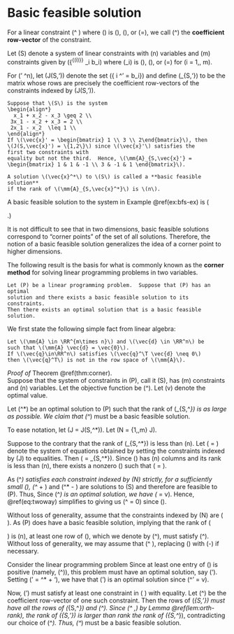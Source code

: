 # Basic feasible solution

For a linear constraint \(\vec{a}^\T \vec{x} \sqcup \gamma\) where
\(\sqcup\) is \(\geq\), \(\leq\), or \(=\), we
call \(\vec{a}^\T\) the **coefficient row-vector** of the constraint.

Let \(S\) denote a system of linear constraints with \(n\) variables
and \(m\) constraints
given by \({\vec{a}^{(i)}}^\T \vec{x} \sqcup_i b_i\) where
\(\sqcup_i\) is \(\geq\), \(\leq\), or \(=\) for
\(i = 1,\ldots, m\).  

For \(\vec{x}' \in \RR^n\),
let \(J(S,\vec{x}')\) denote the set
\(\{ i \ssep {\vec{a}^{(i)}}^\T \vec{x}' = b_i\}\)
and define \(\mm{A}_{S,\vec{x}'}\) to be the matrix whose rows
are precisely the coefficient row-vectors of the constraints indexed by
\(J(S,\vec{x}')\).

```example

Suppose that \(S\) is the system
\begin{align*}
  x_1 + x_2 - x_3 \geq 2 \\
 3x_1 - x_2 + x_3 = 2 \\
 2x_1 - x_2  \leq 1 \\
\end{align*}
If \(\vec{x}' = \begin{bmatrix} 1 \\ 3 \\ 2\end{bmatrix}\), then
\(J(S,\vec{x}') = \{1,2\}\) since \(\vec{x}'\) satisfies the 
first two constraints with
equality but not the third.  Hence, \(\mm{A}_{S,\vec{x}'} =
\begin{bmatrix} 1 & 1 & -1 \\ 3 & -1 & 1 \end{bmatrix}\).

```

```definition
A solution \(\vec{x}^*\) to \(S\) is called a **basic feasible solution**
if the rank of \(\mm{A}_{S,\vec{x}^*}\) is \(n\).

```

A basic feasible solution to the system in Example \@ref(ex:bfs-ex) is
\(\begin{bmatrix} 1 \\ 1\\ 0\end{bmatrix}.\)

It is not difficult to see that in two dimensions, basic feasible solutions
correspond to &ldquo;corner points&rdquo; 
of the set of all solutions.
Therefore, the notion of a basic feasible solution generalizes 
the idea of a corner point to higher dimensions.

The following result is the basis for what is commonly known as
the **corner method** for solving linear programming problems in two variables.

```theorem
Let (P) be a linear programming problem.  Suppose that (P) has an optimal
solution and there exists a basic feasible solution to its constraints.
Then there exists an optimal solution that is a basic feasible solution.

```

We first state the following simple fact from linear algebra:

```lemma
Let \(\mm{A} \in \RR^{m\times n}\) and \(\vec{d} \in \RR^n\) be
such that \(\mm{A} \vec{d} = \vec{0}\).
If \(\vec{q}\in\RR^n\) satisfies \(\vec{q}^\T \vec{d} \neq 0\)
then \(\vec{q}^T\) is not in the row space of \(\mm{A}\).

```


*Proof of* Theorem \@ref(thm:corner).  
Suppose that the system of constraints in (P), call it \(S\),
has \(m\) constraints and \(n\) variables.
Let the objective function be \(\vec{c}^\T \vec{x}\).
Let \(v\) denote the optimal value. 

Let \(\vec{x}^*\) be an optimal solution to (P) such that 
the rank of \(\mm{A}_{S,\vec{x}^*}\) is as large as possible.
We claim that \(\vec{x}^*\) must be a basic feasible solution.

To ease notation, let \(J = J(S,\vec{x}^*)\).
Let \(N = \{1,\ldots,m\} \backslash J\).

Suppose to the contrary that the rank of \(\mm{A}_{S,\vec{x}^*}\) is
less than \(n\).  Let \(\mm{P}\vec{x} = \vec{q}\) denote
the system of equations obtained by setting the constraints indexed by \(J\)
to equalities.
Then \(\mm{P}\vec{x} = \mm{A}_{S,\vec{x}^*}\).
Since \(\mm{P}\) has \(n\) columns and its rank is less than \(n\),
there exists a nonzero \(\vec{d}\) such that
\(\mm{P} \vec{d} = \vec{0}\).

As \(\vec{x}^*\) satisfies each constraint indexed by \(N\) strictly,
for a sufficiently small \(\epsilon \gt 0\),
\(\vec{x}^* + \epsilon \vec{d}\) and
\(\vec{x}^* - \epsilon \vec{d}\) are solutions to \(S\) and therefore
are feasible to (P).
Thus, 
\begin{align}
\begin{split}
\vec{c}^\T (\vec{x}^* + \epsilon \vec{d}) & \geq v \\
\vec{c}^\T (\vec{x}^* - \epsilon \vec{d}) & \geq v.
\end{split}(\#eq:twoway)
\end{align}
Since \(\vec{x}^*\) is an optimal solution, we have
\(\vec{c}^\T\vec{x}^* = v\). Hence, \@ref(eq:twoway) simplifies to
\begin{align*}
\epsilon \vec{c}^\T \vec{d} & \geq 0 \\
-\epsilon \vec{c}^\T \vec{d} & \geq 0,
\end{align*}
giving us \(\vec{c}^\T\vec{d} = 0\) since \(\epsilon \gt 0\).

Without loss of generality, assume that the constraints indexed by
\(N\) are \(\mm{Q}\vec{x} \geq \vec{r}\).
As (P) does have a basic feasible solution, implying
that the rank of \(\begin{bmatrix} \mm{P} \\ \mm{Q}\end{bmatrix}\)
is \(n\), at least one row
of \(\mm{Q}\), which we denote by \(\vec{t}^\T\),
must satisfy \(\vec{t}^\T\vec{d}\neq 0\).  Without loss of generality,
we may assume that \(\vec{t}^\T\vec{d} \gt 0\), replacing
\(\vec{d}\) with \(-\vec{d}\) if necessary.

Consider the linear programming problem
\begin{equation*}
\begin{array}{rl}
 \min & \lambda \\
\text{s.t.} & \mm{Q}(\vec{x}^*+\lambda \vec{d}) \geq \vec{p}
\end{array}
\end{equation*}
Since at least one entry of \(\mm{Q}\vec{d}\) is positive (namely,
\(\vec{t}^\T\vec{d}\)), 
this problem must have an optimal solution, say \(\lambda'\).
Setting \(\vec{x}' = \vec{x}^* + \lambda'\), we have that
\(\vec{x}'\) is an optimal solution since \(\vec{c}^\T\vec{x}' = v\).

Now, \(\vec{x}'\) must satisfy at least one constraint in 
\(\mm{Q} \geq \vec{p}\) with equality. 
Let \(\vec{q}^\T\)  be the coefficient row-vector of one such
constraint.
Then the rows of \(\mm{A}_{S,\vec{x}'}\) must
have all the rows of \(\mm{A}_{S,\vec{x}^*}\) and \(\vec{q}^\T\).
Since \(\vec{q}^\T\vec{d} \neq 0,\) by
Lemma \@ref(lem:orth-rank),  the rank of \(\mm{A}_{S,\vec{x}'}\) is
larger than rank the rank of \(\mm{A}_{S,\vec{x}^*}\),
contradicting our choice of \(\vec{x}^*\).
Thus, \(\vec{x}^*\) must be a basic feasible solution.
